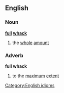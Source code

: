 ==English==
===Noun===
[[Category:English idioms]]
'''[[full]] [[whack]]'''
# the [[whole]] [[amount]]
===Adverb===
'''full whack'''
# to the [[maximum]] [[extent]]